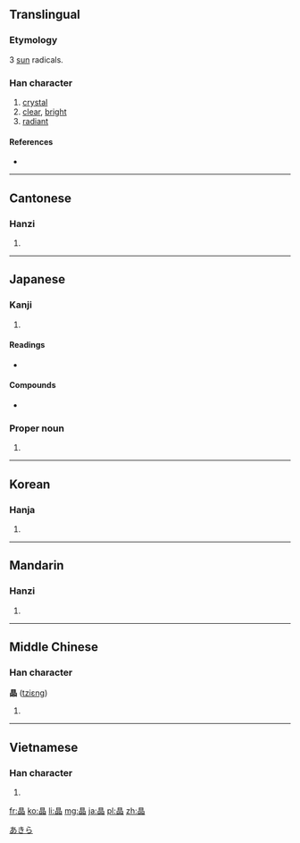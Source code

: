 {{also|品}}
==Translingual==

===Etymology===
3 [[sun]] radicals.

===Han character===
{{Han char|rn=72|rad=日|as=08|sn=12|four=6066<sub>0</sub>|canj=日日日 (AAA)}}

# [[crystal]]
# [[clear]], [[bright]]
# [[radiant]]

====References====
* {{Han ref|kx=0497.060|dkj=14000|dj=0863.140|hdz=21518.100|uh=6676|ud=26230|bh=B4B9|bd=46265}}

----

==Cantonese==

===Hanzi===
{{yue-hanzi|jyut=|y=jing1}}

# {{defn|lang=yue|sort=日08}}

----

==Japanese==

===Kanji===
{{ja-kanji|grade=c|rs=日08}}

# {{defn|lang=ja|sort=日08}}

====Readings====
* {{ja-readings|on=[[しょう]] (shō)|kun=[[あきらか]] (akiraka)}}

====Compounds====
* {{term|結晶||crystal|tr=けっしょう, kesshō|sc=Jpan|lang=ja}}

===Proper noun===
{{ja-pos|k|proper|hira=あきら|rom=Akira}}

# {{given name|male|lang=ja}}

[[Category:Japanese male given names|あきら]]

----

==Korean==

===Hanja===
{{ko-hanja|hangeul=[[정]]|eumhun=|rv=jeong|mr=chŏng|y=ceng}}

# {{defn|lang=ko|sort=日08}}

----

==Mandarin==

===Hanzi===
{{cmn-hanzi|pin=[[jīng]] ([[jing1]])|wg=ching<sup>1</sup>}}

# {{defn|lang=cmn|sort=日08}}

----

==Middle Chinese==

===Han character===
'''晶''' ([[tziɛng]])

# {{defn|lang=zhx-mid|sort=日08}}

----

==Vietnamese==

===Han character===
{{vi-hantu|[[tinh]]|rs=日08}}

# {{defn|lang=vi|sort=日08}}

[[fr:晶]]
[[ko:晶]]
[[li:晶]]
[[mg:晶]]
[[ja:晶]]
[[pl:晶]]
[[zh:晶]]